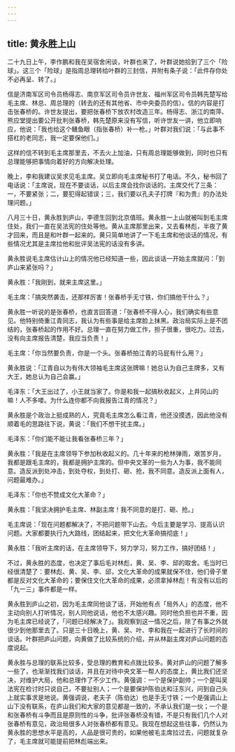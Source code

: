 ```yaml
---
---
---
```

title: 黄永胜上山
---




二十九日上午，李作鹏和我在吴宿舍闲谈，叶群也来了，叶群说她拾到了三个「险球」。这三个「险球」是指周总理转给叶群的三封信，并附有条子说：「此件存你处不必再呈、转了。」

信是济南军区司令员杨得志、南京军区司令员许世友、福州军区司令员韩先楚写给毛主席、林总、周总理的（转去的还有其他省、市中央委员的信）。信的内容是打击张春桥的。许世友提出，要把张春桥下放农村改造三年。杨得志、浙江的南萍、熊应堂提出要公开批判张春桥，韩先楚原来没有写信，听许世友一讲，他立即响应，他说：「我也给这个鳝鱼眼（指张春桥）补一枪。」叶群对我们说：「与此事不搭杠的老同志，我一定要保他们。」

这样的信不转到毛主席那里去，不去火上加油，只有周总理能够做到，同时也只有总理能够把事情向着好的方向解决处理。

晚上，李和我建议吴求见毛主席。吴立即向毛主席秘书打了电话。不久，秘书回了电话说：「主席说，现在不要谈话，以后主席会找你谈话的。主席交代了三条：一，不要紧张；二，要犯得起错误；三，我们要以孔夫子打牌『和为贵』的办法处理问题。」

八月三十日，黄永胜到庐山，李德生回到北京值班。黄永胜一上山就被叫到毛主席住处，我们一直在吴法宪的住处等他。黄从主席那里出来，又去看林彪，半夜了黄才回来，而且是和叶群一起来的。黄只简单地讲了一下毛主席和他谈话的情况，有些情况尤其是主席拉他和批评吴法宪的话没有多讲。

黄永胜说毛主席估计山上的情况他已经知道一些，因此谈话一开始主席就问：「到庐山来紧张吗？」

黄永胜：「我刚到，就来主席这里。」

毛主席：「搞突然袭击，还那样厉害！张春桥手无寸铁，你们搞他干什么？」

黄永胜一听说的是张春桥，也直言回答道：「张春桥不得人心，我们确实有些意见。他特别倚重江青同志，我认为有些事是给主席脸上抹黑。政治局实际上是不团结的，张春桥起的作用不好。总理一直在努力做工作，担子很重，很吃力。过去，没有向主席报告清楚，我应当负责！」

毛主席：「你当然要负责，你是一个头。张春桥拍江青的马屁有什么用？」

黄永胜说：「江青自以为有伟大领袖毛主席这张牌嘛！她总认为自己主牌多，又有大王，她总认为自己会赢。」

毛泽东：「大王出过了，小王就当家了。你是和我一起搞秋收起义，上井冈山的嘛！人不多喽。为什么连你都不向我报告江青的情况？」

黄永胜是个政治上挺成熟的人，究竟毛主席怎么看江青，他还没摸透，因此他没有顺着毛的思路往下说，黄说：「我们不想干扰主席。」

毛泽东：「你们能不能让我看张春桥三年？」

黄永胜：「我是在主席领导下参加秋收起义的。几十年来的枪林弹雨，艰苦岁月，我都是跟毛主席的，我都是拥护主席的。但中央文革的一些为人为事，我不能同意。造反派到处冲击，到处夺权，到处打、砸、抢，我不同意。造反派上面有人，问题最难办。」

毛泽东：「你也不赞成文化大革命？」

黄永胜：「我坚决拥护毛主席、林副主席！我不同意的是打、砸、抢。」

毛主席说：「现在问题都解决了，不把问题带下山去。今后主要是学习、提高认识问题。大家都要执行九大路线，团结起来，把文化大革命搞彻底！」

黄永胜：「我听主席的话，在主席领导下，努力学习，努力工作，搞好团结！」

不过，黄永胜的态度，也决定了事后毛对林彪，黄、吴、李、邱的取舍。毛当时已经很清楚了：要林彪、黄、吴、李、邱，文化大革命的成果就保不住，他们骨子里都是反对文化大革命的；要保住文化大革命的成果，必须拿掉林彪！有没有以后的「九一三」事件都是一样。

黄永胜到庐山之初，因为毛主席同他谈了话，开始他有点「局外人」的态度，他不主动向别人打听情况，别人同他说话，他也不太感兴趣。同时他负担也并不重，因为毛主席已经说了，「问题已经解决了」。我观察到这一情况之后，除了有事之外就很少到他那里去了。只是三十日晚上，黄、吴、叶、李和我在一起进行了长时间的谈话。叶群把庐山问题，向黄做了比较系统的介绍，并从林副主席对庐山问题的态度说起。

黄永胜与总理的联系比较多，受总理的教育和点拨比较多。黄对庐山的问题了解多一些了，也渐渐找我们谈话，并且在对待中央文革一帮人的态度上，黄比我们还坚决，对维护大局，他和总理作了不少工作。黄强调：一个是保护副帅；一个是叫吴法宪在检讨时只说自己，不要扯别人；一个是要保护陈伯达和汪东兴，问到自己头上就实事求是地说。黄强调说，老夫子（陈伯达）也是手无寸铁；一个是强调山上山下没有联系，在庐山我们和大家的意见都是一致的，不承认我们是一伙；一个是和张春桥有斗争而且是原则性的斗争，批评张春桥没有错，不是只有我们几个人对张春桥有意见，政治局很多人对张春桥都有意见。我现在想起这些往事，仍然认为黄永胜的思想水平是高的，人品是很可贵的，如果他被毛主席拉过去，问题就复杂了，毛主席就可能提前把林彪端出来。